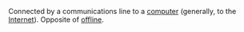 Connected by a communications line  to a [[computer]] (generally, to the [[Internet]]). Opposite of [[off­line]].